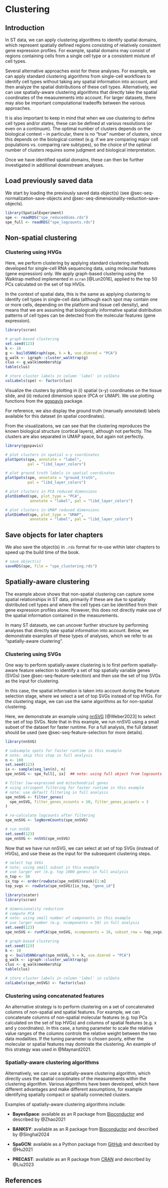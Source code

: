 # Clustering {#sec-seq-clustering}

## Introduction

In ST data, we can apply clustering algorithms to identify spatial domains, which represent spatially defined regions consisting of relatively consistent gene expression profiles. For example, spatial domains may consist of regions containing cells from a single cell type or a consistent mixture of cell types.

Several alternative approaches exist for these analyses. For example, we can apply standard clustering algorithms from single-cell workflows to identify cell types without taking any spatial information into account, and then analyze the spatial distributions of these cell types. Alternatively, we can use spatially-aware clustering algorithms that directly take the spatial coordinates of the measurements into account. For larger datasets, there may also be important computational tradeoffs between the various approaches.

It is also important to keep in mind that when we use clustering to define cell types and/or states, these can be defined at various resolutions (or even on a continuum). The optimal number of clusters depends on the biological context -- in particular, there is no "true" number of clusters, since this depends on the biological context (e.g. if we are comparing major cell populations vs. comparing rare subtypes), so the choice of the optimal number of clusters requires some judgment and biological interpretation.

Once we have identified spatial domains, these can then be further investigated in additional downstream analyses.


## Load previously saved data

We start by loading the previously saved data object(s) (see @sec-seq-normalization-save-objects and @sec-seq-dimensionality-reduction-save-objects).

```r
library(SpatialExperiment)
spe <- readRDS("spe_reduceddims.rds")
spe_full <- readRDS("spe_logcounts.rds")
```


## Non-spatial clustering

### Clustering using HVGs

Here, we perform clustering by applying standard clustering methods developed for single-cell RNA sequencing data, using molecular features (gene expression) only. We apply graph-based clustering using the Walktrap method implemented in `scran` [@Lun2016], applied to the top 50 PCs calculated on the set of top HVGs.

In the context of spatial data, this is the same as applying clustering to identify cell types in single-cell data (although each spot may contain one or more cells, depending on the platform and tissue cell density), and means that we are assuming that biologically informative spatial distribution patterns of cell types can be detected from the molecular features (gene expression).

```r
library(scran)
```

```r
# graph-based clustering
set.seed(123)
k <- 10
g <- buildSNNGraph(spe, k = k, use.dimred = "PCA")
g_walk <- igraph::cluster_walktrap(g)
clus <- g_walk$membership
table(clus)

# store cluster labels in column 'label' in colData
colLabels(spe) <- factor(clus)
```

Visualize the clusters by plotting in (i) spatial (x-y) coordinates on the tissue slide, and (ii) reduced dimension space (PCA or UMAP). We use plotting functions from the [ggspavis](https://bioconductor.org/packages/ggspavis) package.

For reference, we also display the ground truth (manually annotated) labels available for this dataset (in spatial coordinates).

From the visualizations, we can see that the clustering reproduces the known biological structure (cortical layers), although not perfectly. The clusters are also separated in UMAP space, but again not perfectly.

```r
library(ggspavis)
```

```r
# plot clusters in spatial x-y coordinates
plotSpots(spe, annotate = "label", 
          pal = "libd_layer_colors")

# plot ground truth labels in spatial coordinates
plotSpots(spe, annotate = "ground_truth", 
          pal = "libd_layer_colors")
```

```r
# plot clusters in PCA reduced dimensions
plotDimRed(spe, plot_type = "PCA", 
           annotate = "label", pal = "libd_layer_colors")

# plot clusters in UMAP reduced dimensions
plotDimRed(spe, plot_type = "UMAP", 
           annotate = "label", pal = "libd_layer_colors")
```


## Save objects for later chapters {#sec-seq-clustering-save-objects}

We also save the object(s) in `.rds` format for re-use within later chapters to speed up the build time of the book.

```r
# save object(s)
saveRDS(spe, file = "spe_clustering.rds")
```


## Spatially-aware clustering

The example above shows that non-spatial clustering can capture some spatial relationships in ST data, primarily if these are due to spatially distributed cell types and where the cell types can be identified from their gene expression profiles alone. However, this does not directly make use of the spatial information contained in the measurements.

In many ST datasets, we can uncover further structure by performing analyses that directly take spatial information into account. Below, we demonstrate examples of these types of analyses, which we refer to as 
"spatially-aware clustering".


### Clustering using SVGs

One way to perform spatially-aware clustering is to first perform spatially-aware feature selection to identify a set of top spatially variable genes (SVGs) (see @sec-seq-feature-selection) and then use the set of top SVGs as the input for clustering.

In this case, the spatial information is taken into account during the feature selection stage, where we select a set of top SVGs instead of top HVGs. For the clustering stage, we can use the same algorithms as for non-spatial clustering.

Here, we demonstrate an example using [nnSVG](https://bioconductor.org/packages/nnSVG) [@Weber2023] to select the set of top SVGs. Note that in this example, we run nnSVG using a small subset of the dataset for faster runtime. For a full analysis, the full dataset should be used (see @sec-seq-feature-selection for more details).

```r
library(nnSVG)
```

```r
# subsample spots for faster runtime in this example
# note: skip this step in full analysis
n <- 100
set.seed(123)
ix <- sample(seq_len(n), n)
spe_nnSVG <- spe_full[, ix]  ## note: using full object from logcounts step

# filter low-expressed and mitochondrial genes
# using stringent filtering for faster runtime in this example
# note: use default filtering in full analysis
spe_nnSVG <- filter_genes(
  spe_nnSVG, filter_genes_ncounts = 10, filter_genes_pcspots = 3
)

# re-calculate logcounts after filtering
spe_nnSVG <- logNormCounts(spe_nnSVG)
```

```r
# run nnSVG
set.seed(123)
spe_nnSVG <- nnSVG(spe_nnSVG)
```

Now that we have run nnSVG, we can select at set of top SVGs (instead of HVGs), and use these as the input for the subsequent clustering steps.

```r
# select top SVGs
# note: using small subset in this example
# use larger set (e.g. top 1000 genes) in full analysis
n_top <- 50
ix_top <- order(rowData(spe_nnSVG)$rank)[1:n]
top_svgs <- rowData(spe_nnSVG)[ix_top, "gene_id"]
```

```r
library(scater)
library(scran)
```

```r
# dimensionality reduction
# compute PCA
# note: using small number of components in this example
# use larger number (e.g. ncomponents = 50) in full analysis
set.seed(123)
spe_nnSVG <- runPCA(spe_nnSVG, ncomponents = 10, subset_row = top_svgs)
```

```r
# graph-based clustering
set.seed(123)
k <- 10
g <- buildSNNGraph(spe_nnSVG, k = k, use.dimred = "PCA")
g_walk <- igraph::cluster_walktrap(g)
clus <- g_walk$membership
table(clus)

# store cluster labels in column 'label' in colData
colLabels(spe_nnSVG) <- factor(clus)
```


### Clustering using concatenated features

An alternative strategy is to perform clustering on a set of concatenated columns of non-spatial and spatial features. For example, we can concatenate columns of non-spatial molecular features (e.g. top PCs calculated on the set of top HVGs) and columns of spatial features (e.g. x and y coordinates). In this case, a tuning parameter to scale the relative value ranges of the columns controls the relative weight between the two data modalities. If the tuning parameter is chosen poorly, either the molecular or spatial features may dominate the clustering. An example of this strategy was used in @Maynard2021.


### Spatially-aware clustering algorithms

Alternatively, we can use a spatially-aware clustering algorithm, which directly uses the spatial coordinates of the measurements within the clustering algorithm. Various algorithms have been developed, which have different advantages and make different assumptions, for example identifying spatially compact or spatially connected clusters.

Examples of spatially-aware clustering algorithms include:

- **BayesSpace**: available as an R package from [Bioconductor](https://bioconductor.org/packages/BayesSpace) and described by @Zhao2021

- **BANKSY**: available as an R package from [Bioconductor](https://bioconductor.org/packages/Banksy) and described by @Singhal2024

- **SpaGCN**: available as a Python package from [GitHub](https://github.com/jianhuupenn/SpaGCN) and described by @Hu2021

- **PRECAST**: available as an R package from [CRAN](https://cran.r-project.org/package=PRECAST) and described by @Liu2023


## References {.unnumbered}
